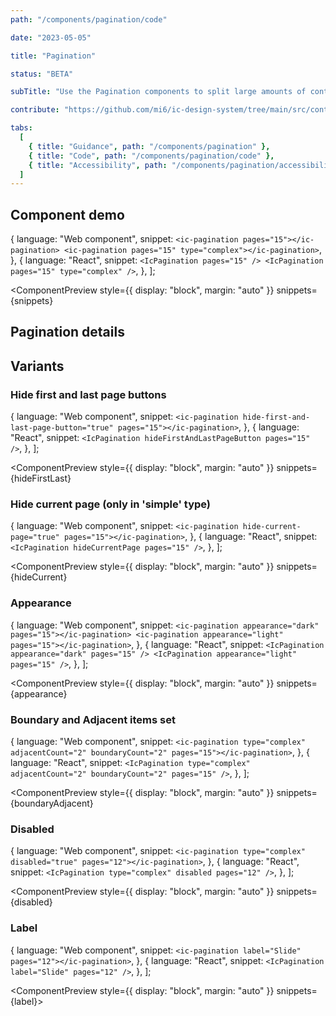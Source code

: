 ```yaml
---
path: "/components/pagination/code"

date: "2023-05-05"

title: "Pagination"

status: "BETA"

subTitle: "Use the Pagination components to split large amounts of content into pages and navigate between them."

contribute: "https://github.com/mi6/ic-design-system/tree/main/src/content/structured/components/pagination"

tabs:
  [
    { title: "Guidance", path: "/components/pagination" },
    { title: "Code", path: "/components/pagination/code" },
    { title: "Accessibility", path: "/components/pagination/accessibility" },
  ]
---
```



## Component demo

  {
    language: "Web component",
    snippet: `<ic-pagination pages="15"></ic-pagination>
<ic-pagination pages="15" type="complex"></ic-pagination>`,
  },
  {
    language: "React",
    snippet: `<IcPagination pages="15" />
<IcPagination pages="15" type="complex" />`,
  },
];

<ComponentPreview
  style={{ display: "block", margin: "auto" }}
  snippets={snippets}
>
  <div style={{ width: "fit-content", margin: "auto" }}>
    <IcPagination pages="15" />
  </div>
  <IcPagination pages="15" type="complex" />
</ComponentPreview>

## Pagination details

<ComponentDetails component="ic-pagination" />

## Variants

### Hide first and last page buttons

  {
    language: "Web component",
    snippet: `<ic-pagination hide-first-and-last-page-button="true" pages="15"></ic-pagination>`,
  },
  {
    language: "React",
    snippet: `<IcPagination hideFirstAndLastPageButton pages="15" />`,
  },
];

<ComponentPreview
  style={{ display: "block", margin: "auto" }}
  snippets={hideFirstLast}
>
  <IcPagination hideFirstAndLastPageButton pages="15" />
</ComponentPreview>

### Hide current page (only in 'simple' type)

  {
    language: "Web component",
    snippet: `<ic-pagination hide-current-page="true" pages="15"></ic-pagination>`,
  },
  {
    language: "React",
    snippet: `<IcPagination hideCurrentPage pages="15" />`,
  },
];

<ComponentPreview
  style={{ display: "block", margin: "auto" }}
  snippets={hideCurrent}
>
  <IcPagination hideCurrentPage pages="15" />
</ComponentPreview>

### Appearance

  {
    language: "Web component",
    snippet: `<ic-pagination appearance="dark" pages="15"></ic-pagination>
<ic-pagination appearance="light" pages="15"></ic-pagination>`,
  },
  {
    language: "React",
    snippet: `<IcPagination appearance="dark" pages="15" />
<IcPagination appearance="light" pages="15" />`,
  },
];

<ComponentPreview
  style={{ display: "block", margin: "auto" }}
  snippets={appearance}
>
  <IcPagination appearance="dark" pages="15" />
  <div style={{ backgroundColor: "#000", marginBottom: "0.75rem" }}>
    <IcPagination appearance="light" pages="15" />
  </div>
</ComponentPreview>

### Boundary and Adjacent items set

  {
    language: "Web component",
    snippet: `<ic-pagination type="complex" adjacentCount="2" boundaryCount="2" pages="15"></ic-pagination>`,
  },
  {
    language: "React",
    snippet: `<IcPagination type="complex" adjacentCount="2" boundaryCount="2" pages="15" />`,
  },
];

<ComponentPreview
  style={{ display: "block", margin: "auto" }}
  snippets={boundaryAdjacent}
>
  <IcPagination type="complex" adjacentCount="2" boundaryCount="2" pages="15" />
</ComponentPreview>

### Disabled

  {
    language: "Web component",
    snippet: `<ic-pagination type="complex" disabled="true" pages="12"></ic-pagination>`,
  },
  {
    language: "React",
    snippet: `<IcPagination type="complex" disabled pages="12" />`,
  },
];

<ComponentPreview
  style={{ display: "block", margin: "auto" }}
  snippets={disabled}
>
  <IcPagination type="complex" disabled pages="12" />
</ComponentPreview>

### Label

  {
    language: "Web component",
    snippet: `<ic-pagination label="Slide" pages="12"></ic-pagination>`,
  },
  {
    language: "React",
    snippet: `<IcPagination label="Slide" pages="12" />`,
  },
];

<ComponentPreview style={{ display: "block", margin: "auto" }} snippets={label}>
  <IcPagination label="Slide" pages="12" />
</ComponentPreview>
